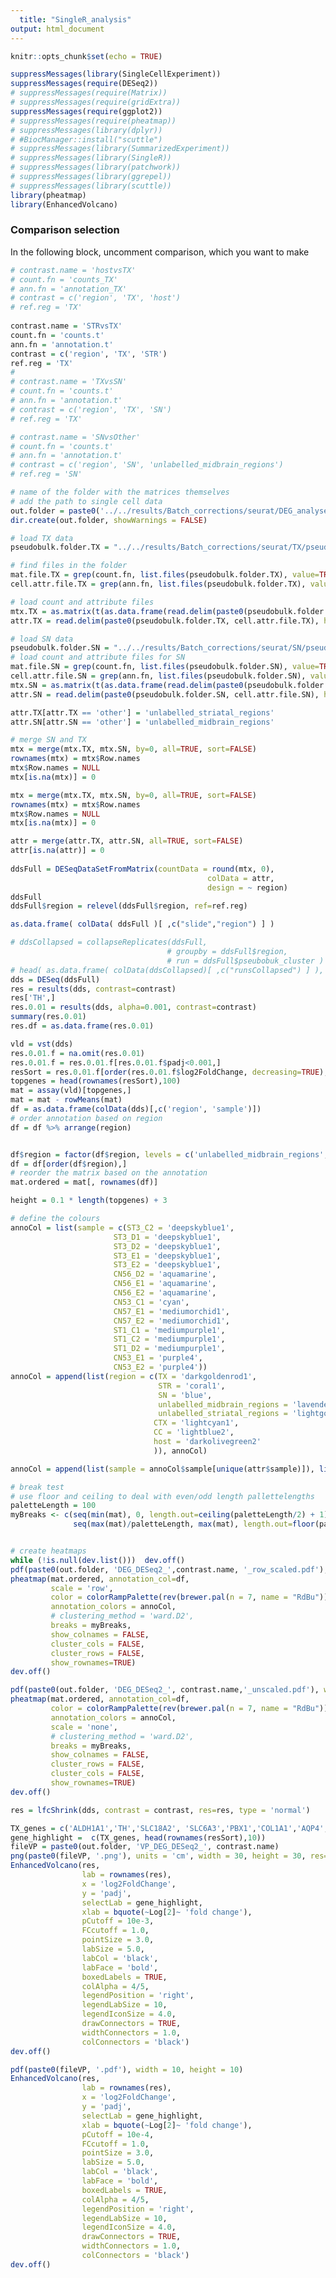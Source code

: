 ```yaml
---
  title: "SingleR_analysis"
output: html_document
---
```

  
```r
knitr::opts_chunk$set(echo = TRUE)
```

  
```r
suppressMessages(library(SingleCellExperiment))
suppressMessages(require(DESeq2))
# suppressMessages(require(Matrix))
# suppressMessages(require(gridExtra))
suppressMessages(require(ggplot2))
# suppressMessages(require(pheatmap))
# suppressMessages(library(dplyr))
# #BiocManager::install("scuttle")
# suppressMessages(library(SummarizedExperiment))
# suppressMessages(library(SingleR))
# suppressMessages(library(patchwork))
# suppressMessages(library(ggrepel))
# suppressMessages(library(scuttle))
library(pheatmap)
library(EnhancedVolcano)
```
### Comparison selection
In the following block, uncomment comparison, which you want to make
```r
# contrast.name = 'hostvsTX'
# count.fn = 'counts_TX'
# ann.fn = 'annotation_TX'
# contrast = c('region', 'TX', 'host')
# ref.reg = 'TX'
  
contrast.name = 'STRvsTX'
count.fn = 'counts.t'
ann.fn = 'annotation.t'
contrast = c('region', 'TX', 'STR')
ref.reg = 'TX'
# 
# contrast.name = 'TXvsSN'
# count.fn = 'counts.t'
# ann.fn = 'annotation.t'
# contrast = c('region', 'TX', 'SN')
# ref.reg = 'TX'

# contrast.name = 'SNvsOther'
# count.fn = 'counts.t'
# ann.fn = 'annotation.t'
# contrast = c('region', 'SN', 'unlabelled_midbrain_regions')
# ref.reg = 'SN'
```


```r
# name of the folder with the matrices themselves
# add the path to single cell data 
out.folder = paste0('../../results/Batch_corrections/seurat/DEG_analyses/', contrast.name, '_DEG/')
dir.create(out.folder, showWarnings = FALSE)

# load TX data
pseudobulk.folder.TX = "../../results/Batch_corrections/seurat/TX/pseudobulk/"

# find files in the folder
mat.file.TX = grep(count.fn, list.files(pseudobulk.folder.TX), value=TRUE)
cell.attr.file.TX = grep(ann.fn, list.files(pseudobulk.folder.TX), value=TRUE)

# load count and attribute files
mtx.TX = as.matrix(t(as.data.frame(read.delim(paste0(pseudobulk.folder.TX, mat.file.TX), header=TRUE, row.names=1, check.names=FALSE, sep = '\t'))))
attr.TX = read.delim(paste0(pseudobulk.folder.TX, cell.attr.file.TX), header=TRUE, row.names=1, check.names=FALSE, sep = '\t')

# load SN data
pseudobulk.folder.SN = "../../results/Batch_corrections/seurat/SN/pseudobulk/"
# load count and attribute files for SN
mat.file.SN = grep(count.fn, list.files(pseudobulk.folder.SN), value=TRUE)
cell.attr.file.SN = grep(ann.fn, list.files(pseudobulk.folder.SN), value=TRUE)
mtx.SN = as.matrix(t(as.data.frame(read.delim(paste0(pseudobulk.folder.SN, mat.file.SN), header=TRUE, row.names=1, check.names=FALSE, sep = '\t'))))
attr.SN = read.delim(paste0(pseudobulk.folder.SN, cell.attr.file.SN), header=TRUE, row.names=1, check.names=FALSE, sep = '\t')

attr.TX[attr.TX == 'other'] = 'unlabelled_striatal_regions'
attr.SN[attr.SN == 'other'] = 'unlabelled_midbrain_regions'

# merge SN and TX
mtx = merge(mtx.TX, mtx.SN, by=0, all=TRUE, sort=FALSE)
rownames(mtx) = mtx$Row.names
mtx$Row.names = NULL
mtx[is.na(mtx)] = 0

mtx = merge(mtx.TX, mtx.SN, by=0, all=TRUE, sort=FALSE)
rownames(mtx) = mtx$Row.names
mtx$Row.names = NULL
mtx[is.na(mtx)] = 0

attr = merge(attr.TX, attr.SN, all=TRUE, sort=FALSE)
attr[is.na(attr)] = 0
  
ddsFull = DESeqDataSetFromMatrix(countData = round(mtx, 0),
                                            colData = attr,
                                            design = ~ region)
ddsFull
ddsFull$region = relevel(ddsFull$region, ref=ref.reg)
```
```r
as.data.frame( colData( ddsFull )[ ,c("slide","region") ] )

# ddsCollapsed = collapseReplicates(ddsFull,
                                   # groupby = ddsFull$region,
                                   # run = ddsFull$pseubobuk_cluster )
# head( as.data.frame( colData(ddsCollapsed)[ ,c("runsCollapsed") ] ), 12 )
dds = DESeq(ddsFull)
res = results(dds, contrast=contrast)
res['TH',]
res.0.01 = results(dds, alpha=0.001, contrast=contrast)
summary(res.0.01)
res.df = as.data.frame(res.0.01)
```

```r
vld = vst(dds)
res.0.01.f = na.omit(res.0.01)
res.0.01.f = res.0.01.f[res.0.01.f$padj<0.001,]
resSort = res.0.01.f[order(res.0.01.f$log2FoldChange, decreasing=TRUE),]
topgenes = head(rownames(resSort),100)
mat = assay(vld)[topgenes,]
mat = mat - rowMeans(mat)
df = as.data.frame(colData(dds)[,c('region', 'sample')])
# order annotation based on region
df = df %>% arrange(region)


df$region = factor(df$region, levels = c('unlabelled_midbrain_regions', 'SN', "TX", "STR","CTX", 'CC','unlabelled_striatal_regions'))
df = df[order(df$region),]
# reorder the matrix based on the annotation
mat.ordered = mat[, rownames(df)] 

height = 0.1 * length(topgenes) + 3

# define the colours
annoCol = list(sample = c(ST3_C2 = 'deepskyblue1',
                       ST3_D1 = 'deepskyblue1',
                       ST3_D2 = 'deepskyblue1',
                       ST3_E1 = 'deepskyblue1',
                       ST3_E2 = 'deepskyblue1',
                       CN56_D2 = 'aquamarine',
                       CN56_E1 = 'aquamarine',
                       CN56_E2 = 'aquamarine',
                       CN53_C1 = 'cyan',
                       CN57_E1 = 'mediumorchid1',
                       CN57_E2 = 'mediumorchid1',
                       ST1_C1 = 'mediumpurple1',
                       ST1_C2 = 'mediumpurple1',
                       ST1_D2 = 'mediumpurple1',
                       CN53_E1 = 'purple4',
                       CN53_E2 = 'purple4'))
annoCol = append(list(region = c(TX = 'darkgoldenrod1',
                                 STR = 'coral1',
                                 SN = 'blue',
                                 unlabelled_midbrain_regions = 'lavender',
                                 unlabelled_striatal_regions = 'lightgoldenrodyellow',
                                CTX = 'lightcyan1',
                                CC = 'lightblue2',
                                host = 'darkolivegreen2'
                                )), annoCol)

annoCol = append(list(sample = annoCol$sample[unique(attr$sample)]), list(region = annoCol$region[unique(attr$region)]))

# break test
# use floor and ceiling to deal with even/odd length pallettelengths
paletteLength = 100
myBreaks <- c(seq(min(mat), 0, length.out=ceiling(paletteLength/2) + 1), 
              seq(max(mat)/paletteLength, max(mat), length.out=floor(paletteLength/2)))


# create heatmaps
while (!is.null(dev.list()))  dev.off()
pdf(paste0(out.folder, 'DEG_DESeq2_',contrast.name, '_row_scaled.pdf'), width = 5, height = height)
pheatmap(mat.ordered, annotation_col=df,
         scale = 'row',
         color = colorRampPalette(rev(brewer.pal(n = 7, name = "RdBu")))(100),
         annotation_colors = annoCol,
         # clustering_method = 'ward.D2',
         breaks = myBreaks,
         show_colnames = FALSE,
         cluster_cols = FALSE,
         cluster_rows = FALSE,
         show_rownames=TRUE)
dev.off()

pdf(paste0(out.folder, 'DEG_DESeq2_', contrast.name,'_unscaled.pdf'), width = 5, height = height)
pheatmap(mat.ordered, annotation_col=df,
         color = colorRampPalette(rev(brewer.pal(n = 7, name = "RdBu")))(100),
         annotation_colors = annoCol,
         scale = 'none',
         # clustering_method = 'ward.D2',
         breaks = myBreaks,
         show_colnames = FALSE,
         cluster_rows = FALSE,
         cluster_cols = FALSE,
         show_rownames=TRUE)
dev.off()
```

```r
res = lfcShrink(dds, contrast = contrast, res=res, type = 'normal')

TX_genes = c('ALDH1A1','TH','SLC18A2', 'SLC6A3','PBX1','COL1A1','AQP4','SOX9')
gene_highlight =  c(TX_genes, head(rownames(resSort),10))
fileVP = paste0(out.folder, 'VP_DEG_DESeq2_', contrast.name)
png(paste0(fileVP, '.png'), units = 'cm', width = 30, height = 30, res=100)
EnhancedVolcano(res,
                lab = rownames(res),
                x = 'log2FoldChange',
                y = 'padj',
                selectLab = gene_highlight,
                xlab = bquote(~Log[2]~ 'fold change'),
                pCutoff = 10e-3,
                FCcutoff = 1.0,
                pointSize = 3.0,
                labSize = 5.0,
                labCol = 'black',
                labFace = 'bold',
                boxedLabels = TRUE,
                colAlpha = 4/5,
                legendPosition = 'right',
                legendLabSize = 10,
                legendIconSize = 4.0,
                drawConnectors = TRUE,
                widthConnectors = 1.0,
                colConnectors = 'black')
dev.off()

pdf(paste0(fileVP, '.pdf'), width = 10, height = 10)
EnhancedVolcano(res,
                lab = rownames(res),
                x = 'log2FoldChange',
                y = 'padj',
                selectLab = gene_highlight,
                xlab = bquote(~Log[2]~ 'fold change'),
                pCutoff = 10e-4,
                FCcutoff = 1.0,
                pointSize = 3.0,
                labSize = 5.0,
                labCol = 'black',
                labFace = 'bold',
                boxedLabels = TRUE,
                colAlpha = 4/5,
                legendPosition = 'right',
                legendLabSize = 10,
                legendIconSize = 4.0,
                drawConnectors = TRUE,
                widthConnectors = 1.0,
                colConnectors = 'black')
dev.off()
```

